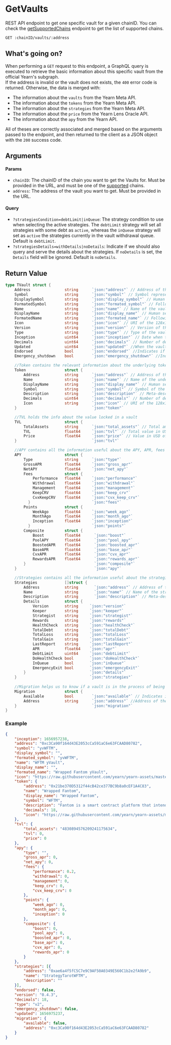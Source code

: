 # GetVaults
REST API endpoint to get one specific vault for a given chainID. You can check the [getSupportedChains](/docs/routes/getSupportedChains) endpoint to get the list of supported chains.

```bash
GET :chainID/vaults/:address
```

## What's going on?
When performing a `GET` request to this endpoint, a GraphQL query is executed to retrieve the basic information about this specific vault from the official Yearn's subgraph.  
If the address is invalid or the vault does not exists, the `400` error code is returned. Otherwise, the data is merged with:
- The information about the `vaults` from the Yearn Meta API.
- The information about the `tokens` from the Yearn Meta API.
- The information about the `strategies` from the Yearn Meta API.
- The information about the `price` from the Yearn Lens Oracle API.
- The information about the `apy` from the Yearn API.

All of theses are correctly associated and merged based on the arguments passed to the endpoint, and then returned to the client as a JSON object with the `200` success code.

## Arguments
#### Params
- `chainID`: The chainID of the chain you want to get the Vaults for. Must be provided in the URL, and must be one of the [supported](/docs/routes/getSupportedChains) chains.
- `address`: The address of the vault you want to get. Must be provided in the URL.

#### Query
- `?strategiesCondition=debtLimit|inQueue`: The strategy condition to use when selecting the active strategies. The `debtLimit` strategy will set all strategies with some debt as `active`, whereas the `inQueue` strategy will set as `active` the strategies currently in the vault withdrawal queue. Default is `debtLimit`.
- `?strategiesDetails=withDetails|noDetails`: Indicate if we should also query and serve the details about the strategies. If `noDetails` is set, the `Details` field will be ignored. Default is `noDetails`.


## Return Value

```go
type TVault struct {
	Address               string      `json:"address"` // Address of the vault on the chain.
	Symbol                string      `json:"symbol"` // Symbol representing the vault.
	DisplaySymbol         string      `json:"display_symbol"` // Human set alias for the symbol.
	FormatedSymbol        string      `json:"formated_symbol"` // Following format: `yv{underlyingTokenSymbol}`
	Name                  string      `json:"name"` // Name of the vault.
	DisplayName           string      `json:"display_name"` // Human set alias for the name of the vault.
	FormatedName          string      `json:"formated_name"` // Following format: `{underlyingTokenName} yVault`.
	Icon                  string      `json:"icon"` // URI of the 128x128 png icon of the vault.
	Version               string      `json:"version"` // Version of the vault.
	Type                  string      `json:"type"` // Type of the vault (only V2 for now).
	Inception             uint64      `json:"inception"` // Date when the vault was created.
	Decimals              uint64      `json:"decimals"` // Number of decimals of the vault token.
	Updated               uint64      `json:"updated"` //When the vault was last updated.
	Endorsed              bool        `json:"endorsed"` //Indicates if the vault is endorsed by Yearn or not
	Emergency_shutdown    bool        `json:"emergency_shutdown"` //Indicates if the vault is currently in emergency shutdown mode.

	//Token contains the relevant information about the underlying token.
	Token                 struct {
		Address           string      `json:"address"` // Address of the underlying token.
		Name              string      `json:"name"` // Name of the underlying token.
		DisplayName       string      `json:"display_name"` // Human set alias for the name of the underlying token.
		Symbol            string      `json:"symbol"` // Symbol of the underlying token.
		Description       string      `json:"description"` // Meta-description for this token, based on Yearn-Meta.
		Decimals          uint64      `json:"decimals"` // Number of decimals of the underlying token.
		Icon              string      `json:"icon"` // URI of the 128x128 png icon of the underlying token.
	}                                 `json:"token"`

	//TVL holds the info about the value locked in a vault
	TVL                   struct {
		TotalAssets       string      `json:"total_assets"` // Total amount of assets in the vault (ex: 120 wETH)
		TVL               float64     `json:"tvl"` // Total value in USD of assets in the vault (ex: 12000$)
		Price             float64     `json:"price"` // Value in USD of 1 unit of asset in the vault (ex: 100$)
	}                                 `json:"tvl"`

	//APY contains all the information useful about the APY, APR, fees and breakdown.
	APY                   struct {
		Type              string      `json:"type"`
		GrossAPR          float64     `json:"gross_apr"`
		NetAPY            float64     `json:"net_apy"`
		Fees              struct {
			Performance   float64     `json:"performance"`
			Withdrawal    float64     `json:"withdrawal"`
			Management    float64     `json:"management"`
			KeepCRV       float64     `json:"keep_crv"`
			CvxKeepCRV    float64     `json:"cvx_keep_crv"`
		  }                           `json:"fees"`
		Points            struct {
			WeekAgo       float64     `json:"week_ago"`
			MonthAgo      float64     `json:"month_ago"`
			Inception     float64     `json:"inception"`
		  }                           `json:"points"`
		Composite         struct {
			Boost         float64      `json:"boost"`
			PoolAPY       float64      `json:"pool_apy"`
			BoostedAPR    float64      `json:"boosted_apr"`
			BaseAPR       float64      `json:"base_apr"`
			CvxAPR        float64      `json:"cvx_apr"`
			RewardsAPR    float64      `json:"rewards_apr"`
		}                              `json:"composite"`
	}                                  `json:"apy"`

	//Strategies contains all the information useful about the strategies currently active in this vault.
	Strategies            []struct {
		Address           string       `json:"address"` // Address of the strategy.
		Name              string       `json:"name"` // Name of the strategy.
		Description       string       `json:"description"` // Meta-description for this strategy, based on Yearn-Meta.
		Details           struct {
			Version       string     `json:"version"`
			Keeper        string     `json:"keeper"`
			Strategist    string     `json:"strategist"`
			Rewards       string     `json:"rewards"`
			HealthCheck   string     `json:"healthCheck"`
			TotalDebt     string     `json:"totalDebt"`
			TotalLoss     string     `json:"totalLoss"`
			TotalGain     string     `json:"totalGain"`
			LastReport    string     `json:"lastReport"`
			APR           float64    `json:"apr"`
			DebtLimit     uint64     `json:"debtLimit"`
			DoHealthCheck bool       `json:"doHealthCheck"`
			InQueue       bool       `json:"inQueue"`
			EmergencyExit bool       `json:"emergencyExit"`
		}                            `json:"details"`
	}                                `json:"strategies"`
	
	//Migration helps us to know if a vault is in the process of being migrated.
	Migration             struct {
		Available         bool        `json:"available"` // Indicates if the vault has an available migration.
		Address           string      `json:"address"` //Address of the new version of this vault.
	}                                 `json:"migration"`
}
```

### Example
```json
{
	"inception": 1656957238,
	"address": "0xc3Ca90f164d43E2053cCa591aC6e63FCAAD80782",
	"symbol": "yvWFTM",
	"display_symbol": "",
	"formated_symbol": "yvWFTM",
	"name": "WFTM yVault",
	"display_name": "",
	"formated_name": "Wrapped Fantom yVault",
	"icon": "https://raw.githubusercontent.com/yearn/yearn-assets/master/icons/multichain-tokens/250/0xc3Ca90f164d43E2053cCa591aC6e63FCAAD80782/logo-128.png",
	"token": {
		"address": "0x21be370D5312f44cB42ce377BC9b8a0cEF1A4C83",
		"name": "Wrapped Fantom",
		"display_name": "Wrapped Fantom",
		"symbol": "WFTM",
		"description": "Fantom is a smart contract platform that intends to solve the scalability issues of existing public distributed ledger technologies. The Fantom platform adopts a new protocol known as the Lachesis Protocol to maintain consensus, which will be integrated into the current Fantom Opera Chain. The aim is to allow applications built on top of the Fantom Opera Chain to enjoy instant transactions and near zero transaction costs for all users. To convert your FTM to WFTM, you can easily swap at [Sushi](https://app.sushi.com/swap).",
		"decimals": 18,
		"icon": "https://raw.githubusercontent.com/yearn/yearn-assets/master/icons/multichain-tokens/250/0x21be370D5312f44cB42ce377BC9b8a0cEF1A4C83/logo-128.png"
	},
	"tvl": {
		"total_assets": "4830894576209241175634",
		"tvl": 0,
		"price": 0
	},
	"apy": {
		"type": "",
		"gross_apr": 0,
		"net_apy": 0,
		"fees": {
			"performance": 0.2,
			"withdrawal": 0,
			"management": 0,
			"keep_crv": 0,
			"cvx_keep_crv": 0
		},
		"points": {
			"week_ago": 0,
			"month_ago": 0,
			"inception": 0
		},
		"composite": {
			"boost": 0,
			"pool_apy": 0,
			"boosted_apr": 0,
			"base_apr": 0,
			"cvx_apr": 0,
			"rewards_apr": 0
		}
	},
	"strategies": [{
		"address": "0xae6a4f5fC5C7e9C9AF50A0349E560C1b2e2fA9b9",
		"name": "StrategyTarotWFTM",
		"description": ""
	}],
	"endorsed": false,
	"version": "0.4.3",
	"decimals": 18,
	"type": "v2",
	"emergency_shutdown": false,
	"updated": 1656975237,
	"migration": {
		"available": false,
		"address": "0xc3Ca90f164d43E2053cCa591aC6e63FCAAD80782"
	}
}
```
